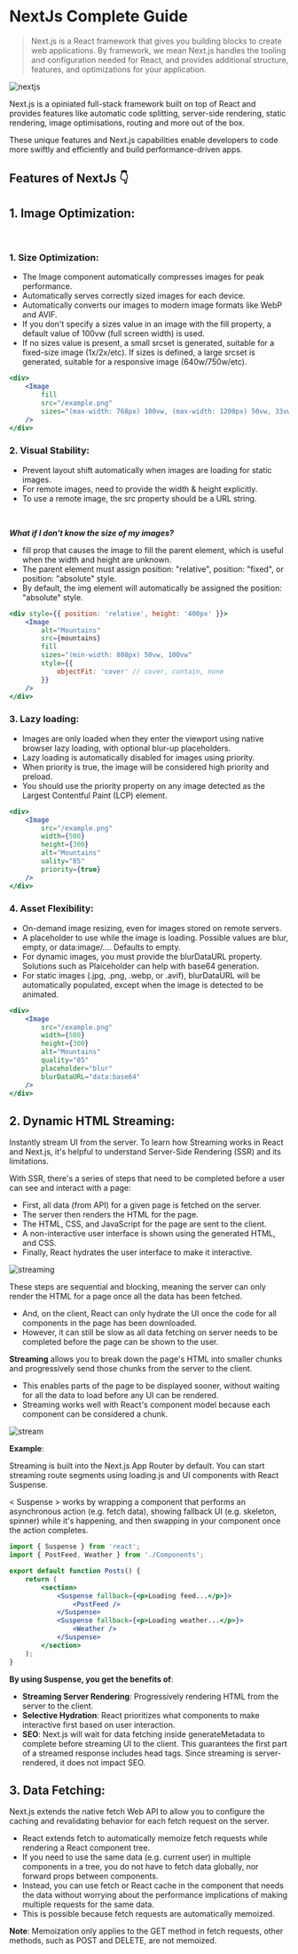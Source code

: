 # NextJs Complete Guide

> Next.js is a React framework that gives you building blocks to create web applications. By framework, we mean Next.js handles the tooling and configuration needed for React, and provides additional structure, features, and optimizations for your application.

![nextjs](/nextjs.png)

Next.js is a opiniated full-stack framework built on top of React and provides features like automatic code splitting, server-side rendering, static rendering, image optimisations, routing and more out of the box.

These unique features and Next.js capabilities enable developers to code more swiftly and efficiently and build performance-driven apps.

## Features of NextJs 👇

## 1. Image Optimization:

<br />

### 1. Size Optimization:

-   The Image component automatically compresses images for peak performance.
-   Automatically serves correctly sized images for each device.
-   Automatically converts our images to modern image formats like WebP and AVIF.
-   If you don't specify a sizes value in an image with the <span className='hgl'>fill</span> property, a default value of 100vw (full screen width) is used.
-   If no sizes value is present, a small srcset is generated, suitable for a fixed-size image (1x/2x/etc). If sizes is defined, a large srcset is generated, suitable for a responsive image (640w/750w/etc).

```jsx
<div>
    <Image
        fill
        src="/example.png"
        sizes="(max-width: 768px) 100vw, (max-width: 1200px) 50vw, 33vw"
    />
</div>
```

### 2. Visual Stability:

-   Prevent layout shift automatically when images are loading for static images.
-   For remote images, need to provide the width & height explicitly.
-   To use a remote image, the src property should be a URL string.

<br />

_**What if I don't know the size of my images?**_

-   <span className="hgl">fill</span> prop that causes the image to fill the parent element, which is
    useful when the width and height are unknown.
-   The parent element must assign position: "relative", position: "fixed", or position: "absolute" style.
-   By default, the img element will automatically be assigned the position: "absolute" style.

```jsx
<div style={{ position: 'relative', height: '400px' }}>
    <Image
        alt="Mountains"
        src={mountains}
        fill
        sizes="(min-width: 808px) 50vw, 100vw"
        style={{
            objectFit: 'cover' // cover, contain, none
        }}
    />
</div>
```

### 3. Lazy loading:

-   Images are only loaded when they enter the viewport using native browser lazy loading, with optional blur-up placeholders.
-   Lazy loading is automatically disabled for images using priority.
-   When priority is true, the image will be considered high priority and preload.
-   You should use the priority property on any image detected as the Largest Contentful Paint (LCP) element.

```jsx
<div>
    <Image
        src="/example.png"
        width={500}
        height={300}
        alt="Mountains"
        uality="85"
        priority={true}
    />
</div>
```

### 4. Asset Flexibility:

-   On-demand image resizing, even for images stored on remote servers.
-   A placeholder to use while the image is loading. Possible values are blur, empty, or data:image/.... Defaults to empty.
-   For dynamic images, you must provide the blurDataURL property. Solutions such as <span className='hgl'>Plaiceholder</span> can help with base64 generation.
-   For static images (.jpg, .png, .webp, or .avif), blurDataURL will be automatically populated, except when the image is detected to be animated.

```jsx
<div>
    <Image
        src="/example.png"
        width={500}
        height={300}
        alt="Mountains"
        quality="85"
        placeholder="blur"
        blurDataURL="data:base64"
    />
</div>
```

## 2. Dynamic HTML Streaming:

Instantly stream UI from the server. To learn how Streaming works in React and Next.js, it's helpful to understand Server-Side Rendering (SSR) and its limitations.

With SSR, there's a series of steps that need to be completed before a user can see and interact with a page:

-   First, all data (from API) for a given page is fetched on the server.
-   The server then renders the HTML for the page.
-   The HTML, CSS, and JavaScript for the page are sent to the client.
-   A non-interactive user interface is shown using the generated HTML, and CSS.
-   Finally, React hydrates the user interface to make it interactive.

![streaming](/stream1.png)

These steps are sequential and blocking, meaning the server can only render the HTML for a page once all the data has been fetched.

-   And, on the client, React can only hydrate the UI once the code for all components in the page has been downloaded.
-   However, it can still be slow as all data fetching on server needs to be completed before the page can be shown to the user.

**Streaming** allows you to break down the page's HTML into smaller chunks and progressively send those chunks from the server to the client.

-   This enables parts of the page to be displayed sooner, without waiting for all the data to load before any UI can be rendered.
-   Streaming works well with React's component model because each component can be considered a chunk.

![stream](/stream2.png)

**Example**:

Streaming is built into the Next.js App Router by default. You can start streaming route segments using <span className='hgl'>loading.js and UI components</span> with React Suspense.

<span className='tag'>< Suspense ></span> works by wrapping a component that performs an asynchronous action (e.g. fetch data), showing fallback UI (e.g. skeleton, spinner) while it's happening, and then swapping in your component once the action completes.

```jsx
import { Suspense } from 'react';
import { PostFeed, Weather } from './Components';

export default function Posts() {
    return (
        <section>
            <Suspense fallback={<p>Loading feed...</p>}>
                <PostFeed />
            </Suspense>
            <Suspense fallback={<p>Loading weather...</p>}>
                <Weather />
            </Suspense>
        </section>
    );
}
```

**By using Suspense, you get the benefits of**:

-   **Streaming Server Rendering**: Progressively rendering HTML from the server to the client.
-   **Selective Hydration**: React prioritizes what components to make interactive first based on user interaction.
-   **SEO**: Next.js will wait for data fetching inside generateMetadata to complete before streaming UI to the client. This guarantees the first part of a streamed response includes head tags. Since streaming is server-rendered, it does not impact SEO.

## 3. Data Fetching:

Next.js extends the native fetch Web API to allow you to configure the caching and revalidating behavior for each fetch request on the server.

-   React extends fetch to automatically <span className='hgl'>memoize</span> fetch requests while rendering a React component tree.
-   If you need to use the same data (e.g. current user) in multiple components in a tree, you do not have to fetch data globally, nor forward props between components.
-   Instead, you can use fetch or React cache in the component that needs the data without worrying about the performance implications of making multiple requests for the same data.
-   This is possible because fetch requests are automatically memoized.

**Note**: Memoization only applies to the GET method in fetch requests, other methods, such as POST and DELETE, are not memoized.
